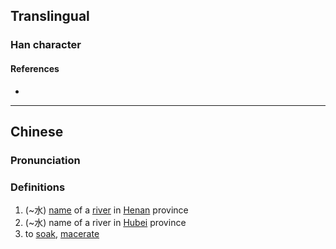 {{character info/new}}
==Translingual==

===Han character===
{{Han char|rn=85|rad=水|as=16|sn=19|four=31114|canj=EMBG|ids=⿰氵霍}}

====References====
* {{Han ref|kx=0659.340|dkj=18638|dj=1069.160|hdz=31783.050|uh=7016|ud=28694|bh=F25F|bd=62047}}

----

==Chinese==
{{zh-forms}}

===Pronunciation===
{{zh-pron
|m=huò
|c=fok3
|mc=y
|oc=y
|ma=
|cat=
}}

===Definitions===
{{zh-hanzi}}

# (~水) [[name]] of a [[river]] in [[Henan]] province
# (~水) name of a river in [[Hubei]] province
# to [[soak]], [[macerate]]